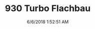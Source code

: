 ---
width: 1333
height: 2000
title: 930 Turbo Flachbau
description: Driving a 930 Slantnose through Dripping Springs, TX.
date: 6/6/2018 1:52:51 AM
cameraMake: Sony
cameraModel: ILCE-7M3
lens: ZEISS Batis 1.8/85
settingsfStop: f/3.2
settingsISO: ISO 250
settingsShutter: 1/1000
settingsFocalLength: 85 mm
---